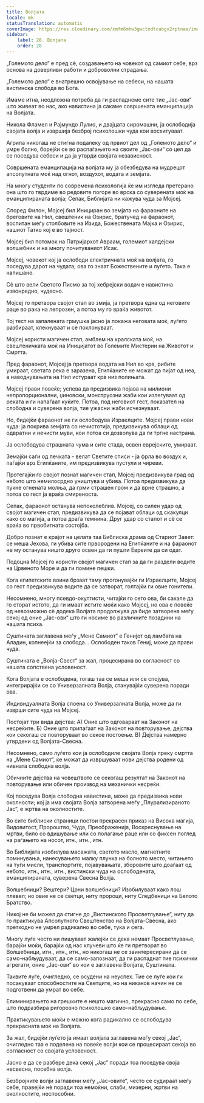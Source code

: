 ```yaml
---
title: Волјата
locale: mk
statusTranslation: automatic
coverImage: https://res.cloudinary.com/xmfm6mhw3gwctndtcubgx2rptnae/image/upload/v1740468922/small_cover_tratado_de_psicologia_revolucionaria_a4c0dca4e0.webp
sidebar:
    label: 28. Волјата
    order: 28
---
```

„Големото дело“ е пред сѐ, создавањето на човекот од самиот себе, врз основа на доверливи работи и доброволни страдања.

„Големото дело“ е внатрешно освојување на себеси, на нашата вистинска слобода во Бога.

Имаме итна, неодложна потреба да ги распаднеме сите тие „Јас-ови“ што живеат во нас, ако навистина ја сакаме совршената еманципација на Волјата.

Никола Фламел и Рајмундо Лулио, и двајцата сиромашни, ја ослободија својата волја и извршија безброј психолошки чуда кои восхитуваат.

Агрипа никогаш не стигна подалеку од првиот дел од „Големото дело“ и умре болно, борејќи се во распаѓањето на своите „Јас-ови“ со цел да се поседува себеси и да ја утврди својата независност.

Совршената еманципација на волјата му ја обезбедува на мудрецот апсолутната моќ над огнот, воздухот, водата и земјата.

На многу студенти по современа психологија ќе им изгледа претерано она што го тврдиме во редовите погоре во врска со суверената моќ на еманципираната волја; Сепак, Библијата ни кажува чуда за Мојсеј.

Според Филон, Мојсеј бил Инициран во земјата на фараоните на бреговите на Нил, свештеник на Озирис, братучед на фараонот, воспитан меѓу столбовите на Изида, Божествената Мајка и Озирис, нашиот Татко кој е во тајност.

Мојсеј бил потомок на Патријархот Авраам, големиот халдејски волшебник и на многу почитуваниот Исак.

Мојсеј, човекот кој ја ослободи електричната моќ на волјата, го поседува дарот на чудата; ова го знаат Божествените и луѓето. Така е напишано.

Сè што вели Светото Писмо за тој хебрејски водач е навистина извонредно, чудесно.

Мојсеј го претвора својот стап во змија, ја претвора една од неговите раце во рака на лепрозен, а потоа му го враќа животот.

Тој тест на запалената грмушка јасно ја покажа неговата моќ, луѓето разбираат, клекнуваат и се поклонуваат.

Мојсеј користи магичен стап, амблем на кралската моќ, на свештеничката моќ на Иницијатот во Големите Мистерии на Животот и Смртта.

Пред фараонот, Мојсеј ја претвора водата на Нил во крв, рибите умираат, светата река е заразена, Египќаните не можат да пијат од неа, а наводнувањата на Нил истураат крв низ полињата.

Мојсеј прави повеќе; успева да предизвика појава на милиони непропорционални, џиновски, монструозни жаби кои излегуваат од реката и ги напаѓаат куќите. Потоа, под неговиот гест, показател на слободна и суверена волја, тие ужасни жаби исчезнуваат.

Но, бидејќи фараонот не ги ослободува Израелците. Мојсеј прави нови чуда: ја покрива земјата со нечистотија, предизвикува облаци од одвратни и нечисти муви, кои потоа си дозволува да ги тргне настрана.

Ја ослободува страшната чума и сите стада, освен еврејските, умираат.

Земајќи саѓи од печката - велат Светите списи - ја фрла во воздух и, паѓајќи врз Египќаните, им предизвикува пустули и чиреви.

Протегајќи го својот познат магичен стап, Мојсеј предизвикува град од небото што немилосрдно уништува и убива. Потоа предизвикува да пукне огнената молња, да грми страшен гром и да врне страшно, а потоа со гест ја враќа смиреноста.

Сепак, фараонот останува непоколеблив. Мојсеј, со силен удар од својот магичен стап, предизвикува да се појават облаци од скакулци како со магија, а потоа доаѓа темнина. Друг удар со стапот и сè се враќа во првобитната состојба.

Добро познат е крајот на целата таа Библиска драма од Стариот Завет: се меша Јехова, ги убива сите првородени на Египќаните и на фараонот не му останува ништо друго освен да ги пушти Евреите да си одат.

Подоцна Мојсеј го користи својот магичен стап за да ги раздели водите на Црвеното Море и да ги помине пешки.

Кога египетските воини брзаат таму прогонувајќи ги Израелците, Мојсеј со гест предизвикува водите да се затворат, голтајќи ги овие гонители.

Несомнено, многу псевдо-окултисти, читајќи го сето ова, би сакале да го сторат истото, да ги имаат истите моќи како Мојсеј, но ова е повеќе од невозможно сѐ додека Волјата продолжува да биде затворена меѓу секој од оние „Јас-ови“ што ги носиме во различните позадини на нашата психа.

Суштината заглавена меѓу „Мене Самиот“ е Генијот од ламбата на Аладин, копнеејќи за слобода... Ослободен таков Гениј, може да прави чуда.

Суштината е „Волја-Свест“ за жал, процесирана во согласност со нашата сопствена условеност.

Кога Волјата е ослободена, тогаш таа се меша или се спојува, интегрирајќи се со Универзалната Волја, станувајќи суверена поради ова.

Индивидуалната Волја споена со Универзалната Волја, може да ги изврши сите чуда на Мојсеј.

Постојат три вида дејства: А) Оние што одговараат на Законот на несреќите. Б) Оние што припаѓаат на Законот на повторување, дејства кои секогаш се повторуваат во секое постоење. В) Дејства намерно утврдени од Волјата-Свесна.

Несомнено, само луѓето кои ја ослободиле својата Волја преку смртта на „Мене Самиот“, ќе можат да извршуваат нови дејства родени од нивната слободна волја.

Обичните дејства на човештвото се секогаш резултат на Законот на повторување или обичен производ на механички несреќи.

Кој поседува Волја слободна навистина, може да предизвика нови околности; кој ја има својата Волја затворена меѓу „Плурализираното Јас“, е жртва на околностите.

Во сите библиски страници постои прекрасен приказ на Висока магија, Видовитост, Пророштво, Чуда, Преображенија, Воскреснување на мртви, било со вдишување или со полагање раце или со фиксен поглед на раѓањето на носот, итн., итн., итн.

Во Библијата изобилува масажата, светото масло, магнетните поминувања, нанесувањето малку плунка на болното место, читањето на туѓи мисли, транспортите, појавувањата, зборовите што доаѓаат од небото, итн., итн., итн., вистински чуда на ослободената, еманципираната, суверена Свесна Волја.

Волшебници? Вештери? Црни волшебници? Изобилуваат како лош плевел; но овие не се светци, ниту пророци, ниту Следбеници на Белото Братство.

Никој не би можел да стигне до „Вистинското Просветлување“, ниту да го практикува Апсолутното Свештенство на Волјата-Свесна, ако претходно не умрел радикално во себе, тука и сега.

Многу луѓе често ни пишуваат жалејќи се дека немаат Просветлување, барајќи моќи, барајќи од нас клучеви што ќе ги претворат во Волшебници, итн., итн., итн., но никогаш не се заинтересирани да се само-набљудуваат, да се само-запознаат, да ги распаднат тие психички агрегати, оние „Јас-ови“ во кои е заглавена Волјата, Суштината.

Таквите луѓе, очигледно, се осудени на неуспех. Тие се луѓе кои ги посакуваат способностите на Светците, но на никаков начин не се подготвени да умрат во себе.

Елиминирањето на грешките е нешто магично, прекрасно само по себе, што подразбира ригорозно психолошко само-набљудување.

Практикувањето моќи е можно кога радикално се ослободува прекрасната моќ на Волјата.

За жал, бидејќи луѓето ја имаат волјата заглавена меѓу секој „Јас“, очигледно таа е поделена на повеќе волји кои се процесираат секоја во согласност со својата условеност.

Јасно е да се разбере дека секој „Јас“ поради тоа поседува своја несвесна, посебна волја.

Безбројните волји заглавени меѓу „Јас-овите“, често се судираат меѓу себе, правејќи нѐ поради тоа немоќни, слаби, мизерни, жртви на околностите, неспособни.

